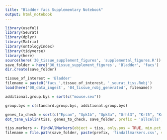 ```yaml
---
title: "Bladder facs Supplementary Notebook"
output: html_notebook
---
```


```r
library(useful)
library(Seurat)
library(dplyr)
library(Matrix)
library(ontologyIndex)
library(tidyverse)
library(here)
source(here('30_tissue_supplement_figures', 'supplemental_figures.R'))
save_folder = here('30_tissue_supplement_figures', 'Bladder', 'facs')
dir.create(save_folder)

tissue_of_interest = 'Bladder'
filename = paste0('facs_',tissue_of_interest, '_seurat_tiss.Robj')
load(here('00_data_ingest', '04_tissue_robj_generated', filename))

additional.group.bys = sort(c("mouse.sex"))

group.bys = c(standard.group.bys, additional.group.bys)

genes_to_check = sort(c("Epcam", "Upk1b", "Upk3a", "Grhl3", "Krt5", "Krt14", "Dcn", "Col1a1", "Col8a1"))
dot_tsne_violin(tiss, genes_to_check, save_folder, prefix = 'allcells', group.bys)
```


```r
tiss.markers <- FindAllMarkers(object = tiss, only.pos = TRUE, min.pct = 0.25, thresh.use = 0.25)
filename = file.path(save_folder, paste(prefix, 'findallmarkers.csv', sep='_'))
```

